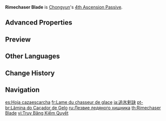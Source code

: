 {{Talent Infobox
|image         = Talent Rimechaser Blade.png
|character     = Chongyun
|type          = 4th Ascension Passive
|info          = When the field created by '''[[Spirit Blade: Chonghua's Layered Frost]]''' disappears, another spirit blade will be summoned to strike nearby opponents, dealing 100% of Chonghua's Layered Frost's Skill DMG as {{Color|[[AoE]] Cryo DMG}}.<br>Opponents hit by this blade will have their {{Color|Cryo RES}} decreased by 10% for 8s.
|scale_att1    = Elemental Skill
|utility1      = Cryo RES Reduction
}}
'''Rimechaser Blade''' is [[Chongyun]]'s [[4th Ascension Passive]].

==Advanced Properties==
{{Advanced Properties
|title   = Extra Spirit Blade
|gu      = 1U
|icdtag  = none
|poise   = 100
|impulse = Air, 0, 600
|blunt   = 1
}}

==Preview==
{{Preview
|file=Rimechaser Blade Preview
}}

==Other Languages==
{{Other Languages
|en      = Rimechaser Blade
|zhs     = 追冰剑诀
|zhs_rm  = Zhuī Bīng Jiàn Jué
|zht     = 追冰劍訣
|zht_rm  = Zhuī Bīng Jiàn Jué
|zh_tl   = Icechaser Sword
|ja      = 追氷剣訣
|ja_rm   = Tsuihyou Kenketsu
|ja_tl   = Ice Following Blade{{Sino|ja}}
|ko      = 빙검 추적의 주문
|ko_rm   = Binggeom Chujeok-ui Jumun
|ko_tl   = Ice-Sword Chasing Spell
|es      = Hoja cazaescarcha
|es_tl   = Frosthunting Blade
|fr      = Lame du chasseur de glace
|fr_tl   = Blade of the Ice Hunter
|ru      = Лезвие ледяного хищника
|ru_tl   = Ice Predator's Blade
|th      = Rimechaser Blade
|vi      = {{tt|Truy Băng Kiếm Quyết|追冰剑诀}}
|vi_tl   = Icechaser Sword{{Sino|vi}}
|de      = Eisjägerschwert
|de_tl   = Ice Hunter Sword
|id      = Rimechaser Blade
|pt      = Lâmina do Caçador de Gelo
|pt_tl   = 
|tr      = Buz Avlayan Kılıç
|tr_tl   = Ice Hunter Sword
|it      = Lama del cacciatore di brina
|it_tl   = Rime Hunter Blade
}}

==Change History==
{{Change History|1.0}}

==Navigation==
{{Talent Navbox|Chongyun}}

[[es:Hoja cazaescarcha]]
[[fr:Lame du chasseur de glace]]
[[ja:追氷剣訣]]
[[pt-br:Lâmina do Caçador de Gelo]]
[[ru:Лезвие ледяного хищника]]
[[th:Rimechaser Blade]]
[[vi:Truy Băng Kiếm Quyết]]